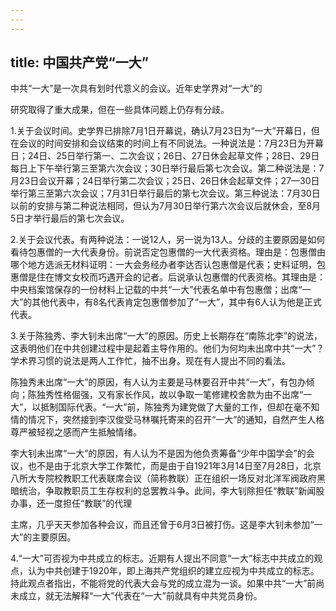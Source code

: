 ```yaml
---
---
---
```

title: 中国共产党“一大”
---



中共“一大”是一次具有划时代意义的会议。近年史学界对“一大”的

研究取得了重大成果，但在一些具体问题上仍存有分歧。

1.关于会议时间。史学界已排除7月1日开幕说，确认7月23日为“一大”开幕日，但在会议的时间安排和会议结束的时间上有不同说法。一种说法是：7月23日为开幕日；24日、25日举行第一、二次会议；26日、27日休会起草文件；28日、29日每日上下午举行第三至第六次会议；30日举行最后第七次会议。第二种说法是：7月23日会议开幕；24日举行第二次会议；25日、26日休会起草文件；27—30日举行第三至第六次会议；7月31日举行最后的第七次会议。第三种说法：7月30日以前的安排与第二种说法相同，但认为7月30日举行第六次会议后就休会，至8月5日才举行最后的第七次会议。

2.关于会议代表。有两种说法：一说12人，另一说为13人。分歧的主要原因是如何看待包惠僧的一大代表身份。前说否定包惠僧的一大代表资格。理由是：包惠僧由哪个地方选派无材料证明：一大会务经办者李达否认包惠僧是代表；史料证明，包惠僧是住在博文女校而巧遇开会的记者。后说承认包惠僧的代表资格。其理由是：中央档案馆保存的一份材料上记载的中共“一大”代表名单中有包惠僧；出席“一大”的其他代表中，有8名代表肯定包惠僧参加了“一大”，其中有6人认为他是正式代表。

3.关于陈独秀、李大钊未出席“一大”的原因。历史上长期存在“南陈北李”的说法，这表明他们在中共创建过程中是起着主导作用的。他们为何均未出席中共“一大”？学术界习惯的说法是两人工作忙，抽不出身。现在有人提出不同的看法。

陈独秀未出席“一大”的原因，有人认为主要是马林要召开中共“一大”，有包办倾向；陈独秀性格倔强，又有家长作风，故以争取一笔修建校舍款为由不出席“一大”，以抵制国际代表。“一大”前，陈独秀为建党做了大量的工作，但却在毫不知情的情况下，突然接到李汉俊受马林嘱托寄来的召开“一大”的通知，自然产生人格尊严被轻视之感而产生抵触情绪。

李大钊未出席“一大”的原因，有人认为不是因为他负责筹备“少年中国学会”的会议，也不是由于北京大学工作繁忙，而是由于自1921年3月14日至7月28日，北京八所大专院校教职工代表联席会议（简称教联）正在组织一场反对北洋军阀政府黑暗统治，争取教职员工生存权利的总罢教斗争。此间，李大钊除担任“教联”新闻股办事，还一度担任“教联”的代理

主席，几乎天天参加各种会议，而且还曾于6月3日被打伤。这是李大钊未参加“一大”的主要原因。

4.“一大”可否视为中共成立的标志。近期有人提出不同意“一大”标志中共成立的观点，认为中共创建于1920年，即上海共产党组织的建立应视为中共成立的标志。持此观点者指出，不能将党的代表大会与党的成立混为一谈。如果中共“一大”前尚未成立，就无法解释“一大”代表在“一大”前就具有中共党员身份。